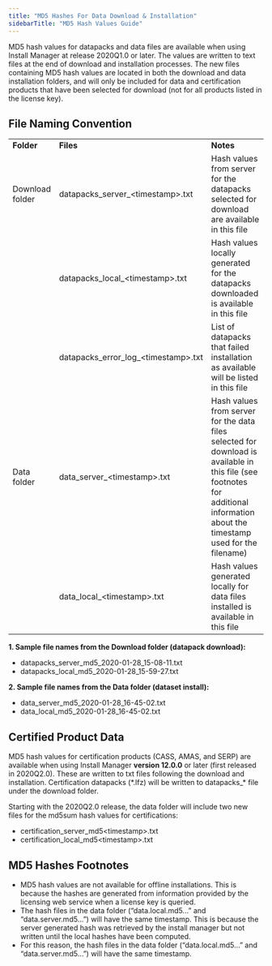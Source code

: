 ```yaml
---
title: "MD5 Hashes For Data Download & Installation"
sidebarTitle: "MD5 Hash Values Guide"
---
```


MD5 hash values for datapacks and data files are available when using Install Manager at release 2020Q1.0 or later. The values are written to text files at the end of download and installation processes. The new files containing MD5 hash values are located in both the download and data installation folders, and will only be included for data and certification products that have been selected for download (not for all products listed in the license key).

## File Naming Convention

|                 |                                       |                                                                                                                                                                                 |
| --------------- | ------------------------------------- | ------------------------------------------------------------------------------------------------------------------------------------------------------------------------------- |
| **Folder**      | **Files**                             | **Notes**                                                                                                                                                                       |
| Download folder | datapacks_server\_\<timestamp>.txt    | Hash values from server for the datapacks selected for download are available in this file                                                                                      |
|                 | datapacks_local\_\<timestamp>.txt     | Hash values locally generated for the datapacks downloaded is available in this file                                                                                            |
|                 | datapacks_error_log\_\<timestamp>.txt | List of datapacks that failed installation as available will be listed in this file                                                                                             |
| Data folder     | data_server\_\<timestamp>.txt         | Hash values from server for the data files selected for download is available in this file (see footnotes for additional information about the timestamp used for the filename) |
|                 | data_local\_\<timestamp>.txt          | Hash values generated locally for data files installed is available in this file                                                                                                |

**1. Sample file names from the Download folder (datapack download):**

- datapacks_server_md5_2020-01-28_15-08-11.txt
- datapacks_local_md5_2020-01-28_15-59-27.txt

**2. Sample file names from the Data folder (dataset install):**

- data_server_md5_2020-01-28_16-45-02.txt
- data_local_md5_2020-01-28_16-45-02.txt

## Certified Product Data

MD5 hash values for certification products (CASS, AMAS, and SERP) are available when using Install Manager **version 12.0.0** or later (first released in 2020Q2.0). These are written to txt files following the download and installation. Certification datapacks (\*.lfz) will be written to datapacks\_\* file under the download folder.

Starting with the 2020Q2.0 release, the data folder will include two new files for the md5sum hash values for certifications:

- certification_server_md5\<timestamp>.txt
- certification_local_md5\<timestamp>.txt

## MD5 Hashes Footnotes

- MD5 hash values are not available for offline installations. This is because the hashes are generated from information provided by the licensing web service when a license key is queried.
- The hash files in the data folder (“data.local.md5…” and “data.server.md5…”) will have the same timestamp. This is because the server generated hash was retrieved by the install manager but not written until the local hashes have been computed.
- For this reason, the hash files in the data folder (“data.local.md5…” and “data.server.md5…”) will have the same timestamp.
